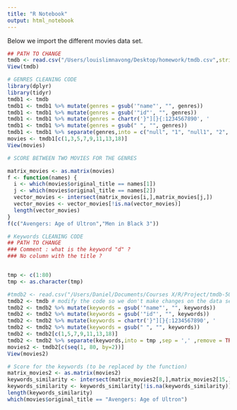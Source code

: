 ```yaml
---
title: "R Notebook"
output: html_notebook
---
```


Below we import the different movies data set. 

```r
## PATH TO CHANGE 
tmdb <- read.csv("/Users/louislimnavong/Desktop/homework/tmdb.csv",stringsAsFactors = FALSE) # import strings as characters 
View(tmdb)
```

```r
# GENRES CLEANING CODE 
library(dplyr)
library(tidyr)
tmdb1 <- tmdb 
tmdb1 <- tmdb1 %>% mutate(genres = gsub('"name"', "", genres))
tmdb1 <- tmdb1 %>% mutate(genres = gsub('"id"', "", genres))
tmdb1 <- tmdb1 %>% mutate(genres = chartr('}"][}{:1234567890', '                 ', genres))
tmdb1 <- tmdb1 %>% mutate(genres = gsub(" ", "", genres))
tmdb1 <- tmdb1 %>% separate(genres,into = c("null", "1", "null1", "2", "null2", "3", "null3","4","null4", "5", "null5", "6"),sep = ',' ,remove = TRUE)
movies <- tmdb1[c(1,3,5,7,9,11,13,18)]
View(movies)
```

```r
# SCORE BETWEEN TWO MOVIES FOR THE GENRES

matrix_movies <- as.matrix(movies)
f <- function(names) {
  i <- which(movies$original_title == names[1])
  j <- which(movies$original_title == names[2])
  vector_movies <- intersect(matrix_movies[i,],matrix_movies[j,])
  vector_movies <- vector_movies[!is.na(vector_movies)]
  length(vector_movies)
}
f(c("Avengers: Age of Ultron","Men in Black 3"))
```
```r
# Keywords CLEANING CODE 
## PATH TO CHANGE 
### Comment : what is the keyword "d" ? 
### No column with the title ? 


tmp <- c(1:80)
tmp <- as.character(tmp)

#tmdb2 <- read.csv("/Users/Daniel/Documents/Courses X/R/Project/tmdb-5000-movie-dataset/tmdb_5000_movies.csv",stringsAsFactors = FALSE)
tmdb2 <- tmdb # modify the code so we don't make changes on the data set directly 
tmdb2 <- tmdb2 %>% mutate(keywords = gsub('"name"', "", keywords))
tmdb2 <- tmdb2 %>% mutate(keywords = gsub('"id"', "", keywords))
tmdb2 <- tmdb2 %>% mutate(keywords = chartr('}"][}{:1234567890', '                 ', keywords))
tmdb2 <- tmdb2 %>% mutate(keywords = gsub(" ", "", keywords))
tmdb2 <- tmdb2[c(1,5,7,9,11,13,18)]
tmdb2 <- tmdb2 %>% separate(keywords,into = tmp ,sep = ',' ,remove = TRUE)
movies2 <- tmdb2[c(seq(1, 80, by=2))]
View(movies2)

```

```r
# Score for the keywords (to be replaced by the function)
matrix_movies2 <- as.matrix(movies2)
keywords_similarity <- intersect(matrix_movies2[8,],matrix_movies2[15,])
keywords_similarity <- keywords_similarity[!is.na(keywords_similarity)]
length(keywords_similarity)
which(movies$original_title == "Avengers: Age of Ultron")
```

